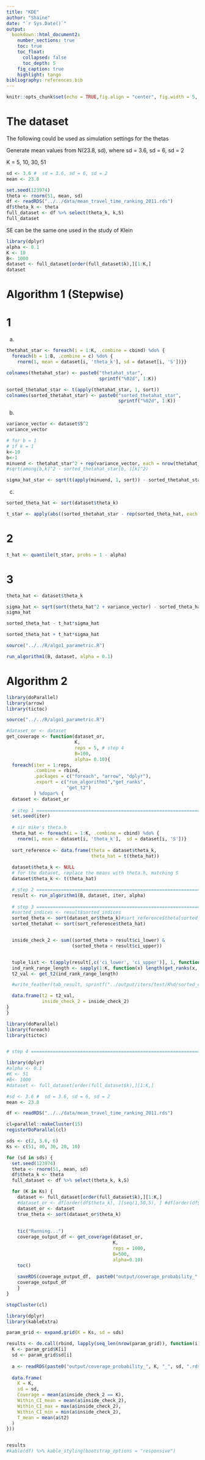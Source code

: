 ```yaml
---
title: "KDE"
author: "Shaine"
date: "`r Sys.Date()`"
output:
  bookdown::html_document2:
    number_sections: true
    toc: true
    toc_float:
      collapsed: false
      toc_depth: 5
    fig_caption: true
    highlight: tango
bibliography: references.bib
---
```


```r
knitr::opts_chunk$set(echo = TRUE,fig.align = "center", fig.width = 5, fig.height = 3, comment="", warning = FALSE, message = FALSE)
```

# The dataset

The following could be used as simulation settings for the thetas

Generate mean values from N(23.8, sd), where sd = 3.6, sd = 6, sd = 2

K = 5, 10, 30, 51

```r
sd <- 3.6 #  sd = 3.6, sd = 6, sd = 2
mean <- 23.8

set.seed(123974)
theta <- rnorm(51, mean, sd)
df <- readRDS("../../data/mean_travel_time_ranking_2011.rds")
df$theta_k <- theta
full_dataset <- df %>% select(theta_k, k,S)
full_dataset
```

SE can be the same one used in the study of Klein 

```r
library(dplyr)
alpha <- 0.1
K <- 10
B<- 1000
dataset <- full_dataset[order(full_dataset$k),][1:K,]
dataset
```

# Algorithm 1 (Stepwise)

# 1

(a)

```r
thetahat_star <- foreach(i = 1:K, .combine = cbind) %do% {
  foreach(b = 1:B, .combine = c) %do% {
    rnorm(1, mean = dataset[i, 'theta_k'], sd = dataset[i, 'S'])}}

colnames(thetahat_star) <- paste0("thetahat_star", 
                                  sprintf("%02d", 1:K))

sorted_thetahat_star <- t(apply(thetahat_star, 1, sort))
colnames(sorted_thetahat_star) <- paste0("sorted_thetahat_star", 
                                         sprintf("%02d", 1:K))
```


(b)

```r
variance_vector <- dataset$S^2
variance_vector
```


```r
# for b = 1
# if k = 1
k<-10
b<-1
minuend <- thetahat_star^2 + rep(variance_vector, each = nrow(thetahat_star))
#sqrt(among[b,k]^2 - sorted_thetahat_star[b, ][k]^2)
```


```r
sigma_hat_star <- sqrt(t(apply(minuend, 1, sort)) - sorted_thetahat_star^2)
```

(c)


```r
sorted_theta_hat <- sort(dataset$theta_k)

t_star <- apply(abs((sorted_thetahat_star - rep(sorted_theta_hat, each = nrow(sorted_thetahat_star)))/sigma_hat_star), 1, max)
```

# 2

```r
t_hat <- quantile(t_star, probs = 1 - alpha)
```

# 3

```r
theta_hat <- dataset$theta_k

sigma_hat <- sqrt(sort(theta_hat^2 + variance_vector) - sorted_theta_hat^2)
sigma_hat
```

```r
sorted_theta_hat - t_hat*sigma_hat
```

```r
sorted_theta_hat + t_hat*sigma_hat
```


```r
source("../../R/algo1_parametric.R")

run_algorithm1(B, dataset, alpha = 0.1)
```

# Algorithm 2


```r

library(doParallel)
library(arrow)
library(tictoc)

source("../../R/algo1_parametric.R")

#dataset_or <- dataset
get_coverage <- function(dataset_or, 
                         K, 
                         reps = 5, # step 4
                         B=100, 
                         alpha= 0.10){
  foreach(iter = 1:reps, 
          .combine = rbind,
          .packages = c("foreach", "arrow", "dplyr"),
          .export = c("run_algorithm1","get_ranks", 
                      "get_t2")
          ) %dopar% {
  dataset <- dataset_or
  
  # step 1 =====================================================================
  set.seed(iter)
  
  # sir mike's theta.h
  theta_hat <- foreach(i = 1:K, .combine = cbind) %do% {
    rnorm(1, mean = dataset[i, 'theta_k'],  sd = dataset[i, 'S'])}
  
  sort_reference <- data.frame(theta = dataset$theta_k,
                               theta_hat = t(theta_hat))
  
  dataset$theta_k <- NULL
  # for the dataset, replace the means with theta.h, matching S
  dataset$theta_k <- t(theta_hat)

  # step 2 =====================================================================
  result <- run_algorithm1(B, dataset, iter, alpha)
  
  # step 3 =====================================================================
  #sorted_indices <- result$sorted_indices
  sorted_theta <- sort(dataset_or$theta_k)#sort_reference$theta[sorted_indices]
  sorted_thetahat <- sort(sort_reference$theta_hat)


  inside_check_2 <- sum((sorted_theta > result$ci_lower) &
                        (sorted_theta < result$ci_upper))


  tuple_list <- t(apply(result[,c('ci_lower', 'ci_upper')], 1, function(row) as.numeric(row)))
  ind_rank_range_length <- sapply(1:K, function(x) length(get_ranks(x, tuple_list)$ranks))
  t2_val <- get_t2(ind_rank_range_length)

  #write_feather(tab_result, sprintf("../output/iters/test/K%d/sorted_ci_%04d.feather", K, iter))

  data.frame(t2 = t2_val,
             inside_check_2 = inside_check_2)
}
}

```


```r
library(doParallel)
library(foreach)
library(tictoc)


# step 4 =====================================================================

library(dplyr)
#alpha <- 0.1
#K <- 51
#B<- 1000
#dataset <- full_dataset[order(full_dataset$k),][1:K,]

#sd <- 3.6 #  sd = 3.6, sd = 6, sd = 2
mean <- 23.8

df <- readRDS("../../data/mean_travel_time_ranking_2011.rds")

cl=parallel::makeCluster(15)
registerDoParallel(cl)

sds <- c(2, 3.6, 6)
Ks <- c(51, 40, 30, 20, 10)

for (sd in sds) {
  set.seed(123974)
  theta <- rnorm(51, mean, sd)
  df$theta_k <- theta
  full_dataset <- df %>% select(theta_k, k,S)

  for (K in Ks) {
    dataset <- full_dataset[order(full_dataset$k),][1:K,]
    #dataset_or <- df[order(df$theta_k), ][seq(1,50,5), ] #df[order(df$theta_k), ][1:K, ]
    dataset_or <- dataset
    true_theta <- sort(dataset_or$theta_k)
    
    
    tic("Running...")
    coverage_output_df <- get_coverage(dataset_or, 
                                       K, 
                                       reps = 1000, 
                                       B=500, 
                                       alpha=0.10)
    toc()
  
    saveRDS(coverage_output_df,  paste0("output/coverage_probability_",K,"_", sd, ".rds"))
    coverage_output_df
    }
}

stopCluster(cl)
```


```r
library(dplyr)
library(kableExtra)

param_grid <- expand.grid(K = Ks, sd = sds)

results <- do.call(rbind, lapply(seq_len(nrow(param_grid)), function(i) {
  K <- param_grid$K[i]
  sd <- param_grid$sd[i]
  
  a <- readRDS(paste0("output/coverage_probability_", K, "_", sd, ".rds"))
  
  data.frame(
    K = K,
    sd = sd,
    Coverage = mean(a$inside_check_2 == K),
    Within_CI_mean = mean(a$inside_check_2),
    Within_CI_max = max(a$inside_check_2),
    Within_CI_min = min(a$inside_check_2),
    T_mean = mean(a$t2)
  )
}))


results
#kable(df) %>% kable_styling(bootstrap_options = "responsive")

```









